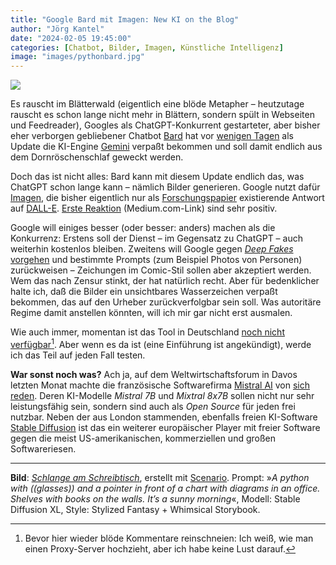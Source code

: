 ```yaml
---
title: "Google Bard mit Imagen: New KI on the Blog"
author: "Jörg Kantel"
date: "2024-02-05 19:45:00"
categories: [Chatbot, Bilder, Imagen, Künstliche Intelligenz]
image: "images/pythonbard.jpg"
---
```


[![](images/pythonbard-b.jpg)](https://www.flickr.com/photos/schockwellenreiter/53501579722/)

Es rauscht im Blätterwald (eigentlich eine blöde Metapher -- heutzutage rauscht es schon lange nicht mehr in Blättern, sondern spült in Webseiten und Feedreader), Googles als ChatGPT-Konkurrent gestarteter, aber bisher eher verborgen gebliebener Chatbot [Bard](https://bard.google.com/) hat vor [wenigen Tagen](https://blog.google/intl/de-de/unternehmen/technologie/bard-mit-gemini-pro/) als Update die KI-Engine [Gemini](https://blog.google/intl/de-de/unternehmen/technologie/gemini/) verpaßt bekommen und soll damit endlich aus dem Dornröschenschlaf geweckt werden.

Doch das ist nicht alles: Bard kann mit diesem Update endlich das, was ChatGPT schon lange kann -- nämlich Bilder generieren. Google nutzt dafür [Imagen](http://cognitiones.kantel-chaos-team.de/technikgeschichte/rechnerundnetze/imagegen.html), die bisher eigentlich nur als [Forschungspapier](https://imagen.research.google/) existierende Antwort auf [DALL-E](http://cognitiones.kantel-chaos-team.de/technikgeschichte/rechnerundnetze/dalle.html). [Erste Reaktion](https://medium.com/the-generator/google-bards-new-ai-image-generator-everything-to-know-7180e52a7554) (Medium.com-Link) sind sehr positiv.

Google will einiges besser (oder besser: anders) machen als die Konkurrenz: Erstens soll der Dienst -- im Gegensatz zu ChatGPT -- auch weiterhin kostenlos bleiben. Zweitens will Google gegen [*Deep Fakes* vorgehen](https://generativeai.pub/google-bard-can-now-generate-images-this-is-huge-a98a0897ce44) und bestimmte Prompts (zum Beispiel Photos von Personen) zurückweisen -- Zeichungen im Comic-Stil sollen aber akzeptiert werden. Wem das nach Zensur stinkt, der hat natürlich recht. Aber für bedenklicher halte ich, daß die Bilder ein unsichtbares Wasserzeichen verpaßt bekommen, das auf den Urheber zurückverfolgbar sein soll. Was autoritäre Regime damit anstellen könnten, will ich mir gar nicht erst ausmalen.

Wie auch immer, momentan ist das Tool in Deutschland [noch nicht verfügbar](https://www.mactechnews.de/news/article/Google-Bard-erhaelt-Update-Gemini-Pro-auf-Deutsch-aktualisiertes-KI-Bildmodell-184234.html)[^1]. Aber wenn es da ist (eine Einführung ist angekündigt), werde ich das Teil auf jeden Fall testen. 

[^1]: Bevor hier wieder blöde Kommentare reinschneien: Ich weiß, wie man einen Proxy-Server hochzieht, aber ich habe keine Lust darauf.

**War sonst noch was?** Ach ja, auf dem Weltwirtschaftsforum in Davos letzten Monat machte die französische Softwarefirma [Mistral AI](https://mistral.ai/) von [sich reden](https://mistral.ai/). Deren KI-Modelle *Mistral 7B* und *Mixtral 8x7B* sollen nicht nur sehr leistungsfähig sein, sondern sind auch als *Open Source* für jeden frei nutzbar. Neben der aus London stammenden, ebenfalls freien KI-Software [Stable Diffusion](http://cognitiones.kantel-chaos-team.de/technikgeschichte/rechnerundnetze/stablediffusion.html) ist das ein weiterer europäischer Player mit freier Software gegen die meist US-amerikanischen, kommerziellen und großen Softwareriesen.

---

**Bild**: *[Schlange am Schreibtisch](https://www.flickr.com/photos/schockwellenreiter/53501579722/)*, erstellt mit [Scenario](https://app.scenario.com/). Prompt: »*A python with ((glasses)) and a pointer in front of a chart with diagrams in an office. Shelves with books on the walls. It's a sunny morning*«, Modell: Stable Diffusion XL, Style: Stylized Fantasy + Whimsical Storybook.